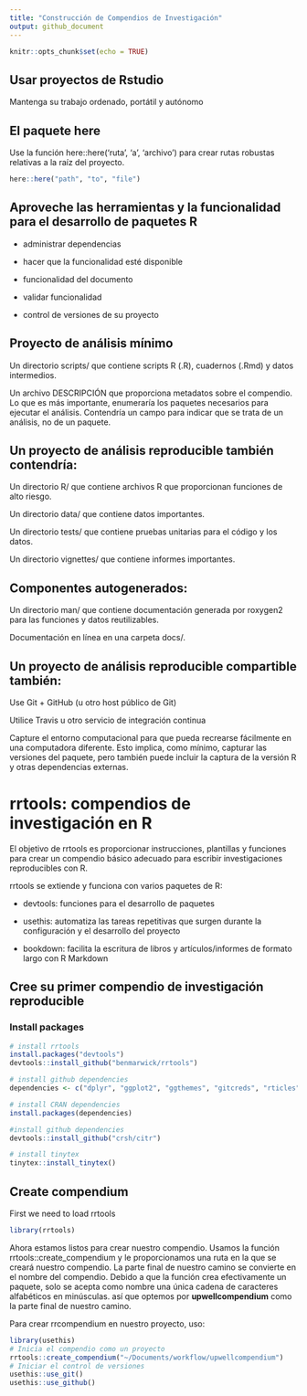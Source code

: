 ```yaml
---
title: "Construcción de Compendios de Investigación"
output: github_document
---
```


```r
knitr::opts_chunk$set(echo = TRUE)
```

## Usar proyectos de Rstudio

Mantenga su trabajo ordenado, portátil y autónomo

## El paquete here

Use la función here::here('ruta', 'a', 'archivo') para crear rutas robustas relativas a la raíz del proyecto.

```r
here::here("path", "to", "file")
```

## Aproveche las herramientas y la funcionalidad para el desarrollo de paquetes R

-   administrar dependencias

-   hacer que la funcionalidad esté disponible

-   funcionalidad del documento

-   validar funcionalidad

-   control de versiones de su proyecto

## Proyecto de análisis mínimo

Un directorio scripts/ que contiene scripts R (.R), cuadernos (.Rmd) y datos intermedios.

Un archivo DESCRIPCIÓN que proporciona metadatos sobre el compendio. Lo que es más importante, enumeraría los paquetes necesarios para ejecutar el análisis. Contendría un campo para indicar que se trata de un análisis, no de un paquete.

## Un proyecto de análisis reproducible también contendría:

Un directorio R/ que contiene archivos R que proporcionan funciones de alto riesgo.

Un directorio data/ que contiene datos importantes.

Un directorio tests/ que contiene pruebas unitarias para el código y los datos.

Un directorio vignettes/ que contiene informes importantes.

## Componentes autogenerados:

Un directorio man/ que contiene documentación generada por roxygen2 para las funciones y datos reutilizables.

Documentación en línea en una carpeta docs/.

## Un proyecto de análisis reproducible compartible también:

Use Git + GitHub (u otro host público de Git)

Utilice Travis u otro servicio de integración continua

Capture el entorno computacional para que pueda recrearse fácilmente en una computadora diferente. Esto implica, como mínimo, capturar las versiones del paquete, pero también puede incluir la captura de la versión R y otras dependencias externas.

# rrtools: compendios de investigación en R

El objetivo de rrtools es proporcionar instrucciones, plantillas y funciones para crear un compendio básico adecuado para escribir investigaciones reproducibles con R.

rrtools se extiende y funciona con varios paquetes de R:

-   devtools: funciones para el desarrollo de paquetes

-   usethis: automatiza las tareas repetitivas que surgen durante la configuración y el desarrollo del proyecto

-   bookdown: facilita la escritura de libros y artículos/informes de formato largo con R Markdown


## Cree su primer compendio de investigación reproducible


### Install packages

```r
# install rrtools
install.packages("devtools")
devtools::install_github("benmarwick/rrtools")

# install github dependencies
dependencies <- c("dplyr", "ggplot2", "ggthemes", "gitcreds", "rticles", "Cairo")

# install CRAN dependencies
install.packages(dependencies)

#install github dependencies
devtools::install_github("crsh/citr")

# install tinytex
tinytex::install_tinytex()
```


## Create compendium

First we need to load rrtools

```r

library(rrtools)

```

Ahora estamos listos para crear nuestro compendio. Usamos la función rrtools::create_compendium y le proporcionamos una ruta en la que se creará nuestro compendio. La parte final de nuestro camino se convierte en el nombre del compendio. Debido a que la función crea efectivamente un paquete, solo se acepta como nombre una única cadena de caracteres alfabéticos en minúsculas. así que optemos por **upwellcompendium** como la parte final de nuestro camino.

Para crear rrcompendium en nuestro proyecto, uso:

```r
library(usethis)
# Inicia el compendio como un proyecto
rrtools::create_compendium("~/Documents/workflow/upwellcompendium")
# Iniciar el control de versiones
usethis::use_git()
usethis::use_github()
```


  